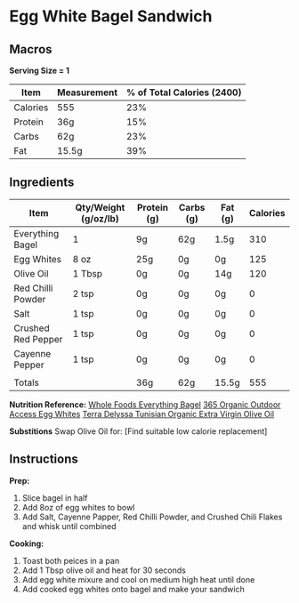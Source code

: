 # Egg White Bagel Sandwich
 

## Macros

**Serving Size = 1**

| Item | Measurement | % of Total Calories (2400) |
| ----------- | ----------- | ----------- |
| Calories | 555 | 23% |
| Protein | 36g | 15% |
| Carbs | 62g | 23% |
| Fat | 15.5g | 39% |

## Ingredients

| Item | Qty/Weight (g/oz/lb) | Protein (g) | Carbs (g) | Fat (g) | Calories |
| ----------- | ----------- | ----------- |	----------- | ----------- | ----------- |
| Everything Bagel | 1 | 9g | 62g | 1.5g | 310 |
| Egg Whites | 8 oz | 25g | 0g | 0g | 125 |
| Olive Oil | 1 Tbsp | 0g | 0g | 14g | 120 |
| Red Chilli Powder | 2 tsp | 0g | 0g | 0g | 0 |
| Salt | 1 tsp | 0g | 0g | 0g | 0 |
| Crushed Red Pepper | 1 tsp | 0g | 0g | 0g | 0 |
| Cayenne Pepper | 1 tsp | 0g | 0g | 0g | 0 |
|  |  |  |  |  |  |
| Totals |  | 36g | 62g | 15.5g | 555 |

**Nutrition Reference:** 
[Whole Foods Everything Bagel](https://www.wholefoodsmarket.com/product/bagel-everything-b08pwshzp2) 
[365 Organic Outdoor Access Egg Whites](https://www.wholefoodsmarket.com/product/365-by-whole-foods-market-organic-cage-free-liquid-egg-whites-16-oz-b074h5m1pm) 
[Terra Delyssa Tunisian Organic Extra Virgin Olive Oil](https://www.recipal.com/ingredients/158153-nutrition-facts-calories-protein-carbs-fat-terra-delyssa-organic-extra-virgin-olive-oil) 

**Substitions**
Swap Olive Oil for:
[Find suitable low calorie replacement]


## Instructions

**Prep:**
1. Slice bagel in half
2. Add 8oz of egg whites to bowl
3. Add Salt, Cayenne Papper, Red Chilli Powder, and Crushed Chili Flakes and whisk until combined

**Cooking:**
1. Toast both peices in a pan
2. Add 1 Tbsp olive oil and heat for 30 seconds
3. Add egg white mixure and cool on medium high heat until done
4. Add cooked egg whites onto bagel and make your sandwich